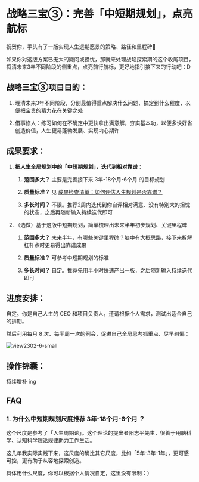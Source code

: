 # 战略三宝③：完善「中短期规划」，点亮航标

祝贺你，手头有了一版实现人生远期愿景的策略、路径和里程碑🎉

如果你对这版方案已无大的疑问或担忧，那就来处理战略探索期的这个收尾项目，捋清未来3年不同阶段的侧重点，点亮前行航标，更好地指引接下来的行动吧：D

## 战略三宝③项目目的：



1. 理清未来3年不同阶段，分别最值得重点解决什么问题、搞定到什么程度，以便把宝贵的精力花在关键之处

2. 借事修人：练习如何在不确定中更快拿出满意解，夯实基本功，以便多快好省创造价值，人生更易蓬勃发展、实现内心期许

## 成果要求：

1. **把人生全局规划中的「中短期规划」，迭代到相对靠谱**：

   1. **范围多大？** 主要是完善接下来 3年-18个月-6个月 的目标规划

   1. **质量标准？**  见 [成果检查清单：如何评估人生规划是否靠谱？](/projects/checklist)

   1. **多长时间？** 不限。推荐2周内迭代到你自评相对满意、没有特别大的担忧的状态，之后再随新输入持续迭代即可

2. （选做）基于这版中短期规划，简单梳理出未来半年初步规划、关键里程碑  

   1. **范围多大？** 未来半年，有哪些关键里程碑？脑中有大概思路，接下来拆解杠杆点时更易得出靠谱成果

   1. **质量标准？**  可参考中短期规划的标准

   1. **多长时间？** 自定。推荐先用半小时快速产出一版，之后随新输入持续迭代即可

## 进度安排：

自定。你是自己人生的 CEO 和项目负责人，还请根据个人需求，测试出适合自己的排期。

然后利用每月 8 次、每半周一次的例会，促进自己全局思考抓重点、尽早纠偏：

![view2302-6-small](https://cdn.sunnyhuang.net/share/view2302-6-small.png?x-oss-process=image/watermark,t_3,fill_1,padx_200,pady_200,text_6Zeq6Zeq5Lq655Sf,rotate_330 ':size=550')

## 操作锦囊：

持续增补 ing

## FAQ

### 1. 为什么中短期规划尺度推荐 3年-18个月-6个月 ？

这个尺度是参考了「人生周期论」。这个理论的提出者阳志平先生，很善于用脑科学、认知科学理论规律助力工作生活。


这几年我实际实践下来，这尺度的确比其它尺度，比如「5年-3年-1年」，更可感可控，更有助于从容地探索创造。

具体用什么尺度，你可以根据个人情况自定，这里没有限制：）